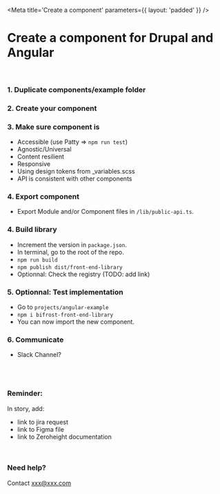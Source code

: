 
<Meta
    title='Create a component'
    parameters={{ layout: 'padded' }}
/>

# Create a component for Drupal and Angular

<br/>

### 1. Duplicate components/example folder

### 2. Create your component

### 3. Make sure component is
- Accessible (use Patty => `npm run test`)
- Agnostic/Universal
- Content resilient
- Responsive
- Using design tokens from _variables.scss
- API is consistent with other components

### 4. Export component
- Export Module and/or Component files in `/lib/public-api.ts`.

### 4. Build library
- Increment the version in `package.json`.
- In terminal, go to the root of the repo.
- `npm run build`
- `npm publish dist/front-end-library`
- Optionnal: Check the registry (TODO: add link)

### 5. Optionnal: Test implementation
- Go to `projects/angular-example`
- `npm i bifrost-front-end-library`
- You can now import the new component.

### 6. Communicate
- Slack Channel?

<br/><br/>

### Reminder:
In story, add:
- link to jira request
- link to Figma file
- link to Zeroheight documentation

<br/>

### Need help?
Contact xxx@xxx.com
